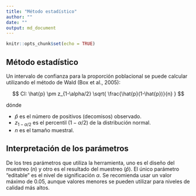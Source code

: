 ```yaml
---
title: "Método estadístico"
author: ""
date: ""
output: md_document
---
```


```r
knitr::opts_chunk$set(echo = TRUE)
```

## Método estadístico

Un intervalo de confianza para la proporción poblacional se
puede calcular utilizando el método de Wald (Box et al., 2005):

$$
CI: \hat{p} \pm z_{1-\alpha/2} \sqrt{ \frac{\hat{p}(1-\hat{p})}{n} }
$$

dónde 

* $\hat{p}$ es el número de positivos (decomisos) observado.
* $z_{1-\alpha/2}$ es el percentil ($1-\alpha/2$) de la distribución normal.
* $n$ es el tamaño muestral.

## Interpretación de los parámetros

De los tres parámetros que utiliza la herramienta, uno es el diseño del muestreo ($n$)
y otro es el resultado del muestreo ($\hat{p}$). El único parámetro "editable" es el nivel
de significación $\alpha$. Se recomienda usar un valor máximo de 0.05, aunque valores menores
se pueden utilizar para niveles de calidad más altos.










